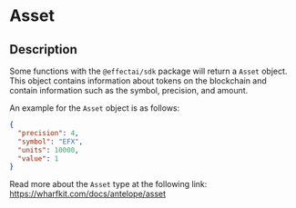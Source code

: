 # Asset

## Description

Some functions with the `@effectai/sdk` package will return a `Asset` object. 
This object contains information about tokens on the blockchain and contain information such as the symbol, precision, and amount.

An example for the `Asset` object is as follows:


```json
{
  "precision": 4,
  "symbol": "EFX",
  "units": 10000,
  "value": 1
}
```

Read more about the `Asset` type at the following link: https://wharfkit.com/docs/antelope/asset
